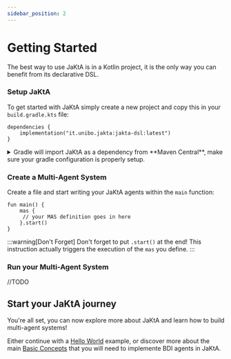 ```yaml
---
sidebar_position: 2
---
```




# Getting Started 

The best way to use JaKtA is in a Kotlin project, it is the only way you can benefit from its declarative DSL.

### Setup JaKtA

To get started with JaKtA simply create a new project and copy this in your `build.gradle.kts` file:

```
dependencies {
    implementation("it.unibo.jakta:jakta-dsl:latest")
}
```

<details>
<summary> 
Gradle will import JaKtA as a dependency from **Maven Central**, make sure your gradle configuration is properly setup.
</summary>

To setup Maven Central copy this in your `build.gralde.kts` file:
```
repositories {
    mavenCentral()
}
```

</details>

### Create a Multi-Agent System 

Create a file and start writing your JaKtA agents within the `main` function:
```
fun main() {
    mas {
     // your MAS definition goes in here
    }.start()
}
```

:::warning[Don't Forget]
Don't forget to put `.start()` at the end! This instruction actually triggers the execution of the `mas` you define. 
:::

### Run your Multi-Agent System

//TODO

<!-- Run your project
<Tabs>
<TabItem value='Linux' default>
```
./gradlew run
```
</TabItem>
<TabItem value='Windows'>
```
gradlew.bat run
```
</TabItem>

</Tabs> -->

<!-- ## Using JaKtA in a Java project

//TODO -->


## Start your JaKtA journey

You're all set, you can now explore more about JaKtA and learn how to build multi-agent systems! 

Either continue with a [Hello World](./hello-world.md) example,
or discover more about the main [Basic Concepts](../basic-concepts/index.md) that you will need to implemente BDI agents in JaKtA.